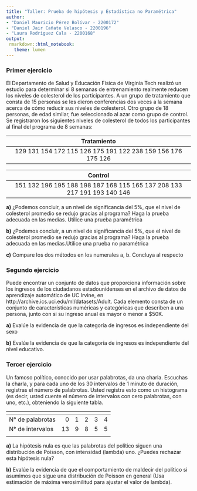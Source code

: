 ```yaml
---
title: "Taller: Prueba de hipótesis y Estadística no Paramétrica"
author: 
- "Daniel Mauricio Pérez Bolívar - 2200172"
- "Daniel Jair Cañate Velasco - 2200196"
- "Laura Rodriguez Cala - 2200168"
output: 
 rmarkdown::html_notebook:
   theme: lumen
---
```



### Primer ejercicio

El Departamento de Salud y Educación Física de Virginia Tech realizó un estudio para determinar si 8 semanas de entrenamiento realmente reducen los niveles de
colesterol de los participantes. A un grupo de tratamiento que consta de 15 personas se les dieron conferencias dos veces a la semana acerca de cómo reducir sus niveles de colesterol. Otro grupo de 18 personas, de edad similar, fue seleccionado al azar como grupo de control. Se registraron los siguientes niveles de colesterol de todos los participantes al final del programa de 8 semanas:

| Tratamiento                         |
|:-----------------------------------------------------------:|
| 129 131 154 172 115 126 175 191 122 238 159 156 176 175 126 |

| Control                         |
|:-----------------------------------------------------------:|
| 151 132 196 195 188 198 187 168 115 165 137 208 133 217 191 193 140 146 |


**a)** ¿Podemos concluir, a un nivel de significancia del 5%, que el nivel de colesterol promedio se redujo gracias al programa? Haga la prueba adecuada en las medias. Utilice una prueba paramétrica


**b)** ¿Podemos concluir, a un nivel de significancia del 5%, que el nivel de colesterol promedio se redujo gracias al programa? Haga la prueba adecuada en las medias.Utilice una prueba no paramétrica

**c)** Compare los dos métodos en los numerales a, b. Concluya al respecto


### Segundo ejercicio

Puede encontrar un conjunto de datos que proporciona información sobre los ingresos de los ciudadanos estadounidenses en el archivo de datos de aprendizaje automático de UC Irvine, en http://archive.ics.uci.edu/ml/datasets/Adult. Cada elemento consta de un conjunto de características numéricas y categóricas que describen a una persona, junto con si su ingreso anual es mayor o menor a $50K.

**a)** Evalúe la evidencia de que la categoría de ingresos es independiente del sexo

**b)** Evalúe la evidencia de que la categoría de ingresos es independiente del nivel educativo.


### Tercer ejercicio

Un famoso político, conocido por usar palabrotas, da una charla. Escuchas la charla, y para cada uno de los 30 intervalos de 1 minuto de duración, registras el número de palabrotas. Usted registra esto como un histograma (es decir, usted cuente el número de intervalos con cero palabrotas, con uno, etc.), obteniendo la siguiente tabla.

[]() | | | | | |
------------- | ----:| ----:| ----:| -----:| ----:|
N° de palabrotas | 0 | 1 | 2 | 3 | 4 |
N° de intervalos | 13 | 9 | 8 | 5 | 5 |
[]() | | | | | |


**a)** La hipótesis nula es que las palabrotas del político siguen una distribución de Poisson, con intensidad (lambda) uno. ¿Puedes rechazar esta hipótesis nula?

**b)** Evalúe la evidencia de que el comportamiento de maldecir del político si asumimos que sigue una distribución de Poisson en general (Usa estimación de máxima verosimilitud para ajustar el valor de lambda).
